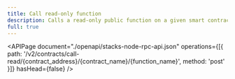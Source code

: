 ```yaml
---
title: Call read-only function
description: Calls a read-only public function on a given smart contract.
full: true
---
```


<APIPage
  document="./openapi/stacks-node-rpc-api.json"
  operations={[{ path: '/v2/contracts/call-read/{contract_address}/{contract_name}/{function_name}', method: 'post' }]}
  hasHead={false}
/>